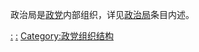 {{Catmore}}

政治局是[[政党|政党]]内部组织，详见[[政治局|政治局]]条目内述。

[[Category:共产党|:]]
[[Category:中央委员会|:]]
[[Category:政党组织结构|Category:政党组织结构]]